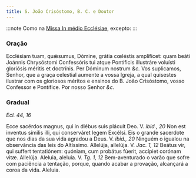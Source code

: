 ```yaml
---
title: S. João Crisóstomo, B. C. e Doutor
---
```


:::note
Como na [Missa In médio Ecclésiae](/missal/comum/13doutores), excepto:
:::

### Oração

<div class="grid grid-cols-2 gap-5">
  <span class="text-justify">
    Ecclésiam tuam, quǽsumus, Dómine, grátia cœléstis amplíficet: quam beáti
    Joánnis Chrysóstomi Confessóris tui atque Pontíficis illustráre voluísti
    gloriósis méritis et doctrínis. Per Dóminum nostrum <em>&c.</em>
  </span>
  <span class="text-justify">
    Vos suplicamos, Senhor, que a graça celestial aumente a vossa Igreja, a qual
    quisestes ilustrar com os gloriosos méritos e ensinos do B. João Crisóstomo,
    vosso Confessor e Pontífice. Por nosso Senhor <em>&c.</em>
  </span>
</div>

### Gradual

_Ecl. 44, 16_

<div class="grid grid-cols-2 gap-5">
  <span class="text-justify">
    Ecce sacérdos magnus, qui in diébus suis plácuit Deo. V. <em>ibid., 20</em>
    Non est inventus símilis illi, qui conserváret legem Excélsi.
  </span>
  <span class="text-justify">
    Eis o grande sacerdote que nos dias da sua vida agradou a Deus. V.
    <em>ibid., 20</em> Ninguém o igualou na observância das leis do Altíssimo.
  </span>
  <span class="text-justify">
    Allelúja, allelúja. V. <em>Jac. 1, 12</em> Beátus vir, qui suffert
    tentatiónem: quóniam, cum probátus fúerit, accípiet corónam vitæ. Allelúja.
  </span>
  <span class="text-justify">
    Aleluia, aleluia. V. <em>Tg. 1, 12</em> Bem-aventurado o varão que sofre com
    paciência a tentação, porque, quando acabar a provação, alcançará a coroa da
    vida. Aleluia.
  </span>
</div>

